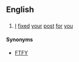 ==English==

==={{initialism}}===
{{en-initialism}}
# {{Internet}} [[I]] [[fix]]ed [[your]] [[post]] [[for]] [[you]] 

====Synonyms====
* [[FTFY]]
